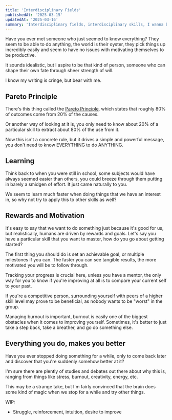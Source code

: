 ```yaml
---
title: 'Interdisciplinary Fields'
publishedAt: '2025-03-15'
updatedAt: '2025-03-16'
summary: 'Interdisciplinary fields, interdisciplinary skills, I wanna be good at everything.'
---
```


Have you ever met someone who just seemed to know everything? They seem to be able to do anything, the world is their oyster, they pick things up incredibly easily and seem to have no issues with
motivating themselves to be productive. 

It sounds idealistic, but I aspire to be that kind of person, someone who can shape their own fate through sheer strength of will.

I know my writing is cringe, but bear with me.

## Pareto Principle

There's this thing called the [Pareto Principle](https://en.wikipedia.org/wiki/Pareto_principle), which states that roughly 80% of outcomes come from 20% of the causes.

Or another way of looking at it is, you only need to know about 20% of a particular skill to extract about 80% of the use from it.

Now this isn't a concrete rule, but it drives a simple and powerful message, you don't need to know EVERYTHING to do ANYTHING.

## Learning
Think back to when you were still in school, some subjects would have always seemed easier than others, you could breeze through them putting in barely a smidgen of effort.
It just came naturally to you. 

We seem to learn much faster when doing things that we have an interest in, so why not try to apply this to other skills as well?

## Rewards and Motivation
It's easy to say that we want to do something just because it's good for us, but realistically, humans are driven by rewards and goals. 
Let's say you have a particular skill that you want to master, how do you go about getting started?

The first thing you should do is set an achievable goal, or multiple milestones if you can. The faster you can see tangible results, the more motivated you will be to follow through.

Tracking your progress is crucial here, unless you have a mentor, the only way for you to know if you're improving at all is to compare your current self to your past.

If you're a competitive person, surrounding yourself with peers of a higher skill level may prove to be beneficial, as nobody wants to be "worst" in the group.

Managing burnout is important, burnout is easily one of the biggest obstacles when it comes to improving yourself. Sometimes, it's better to just take a step back, take a breather, and go do something else.

## Everything you do, makes you better
Have you ever stopped doing something for a while, only to come back later and discover that you're suddenly somehow better at it?

I'm sure there are plently of studies and debates out there about why this is, ranging from things like stress, burnout, creativity, energy, etc.

This may be a strange take, but I'm fairly convinced that the brain does some kind of magic when we stop for a while and try other things.

WIP:
- Struggle, reinforcement, intuition, desire to improve